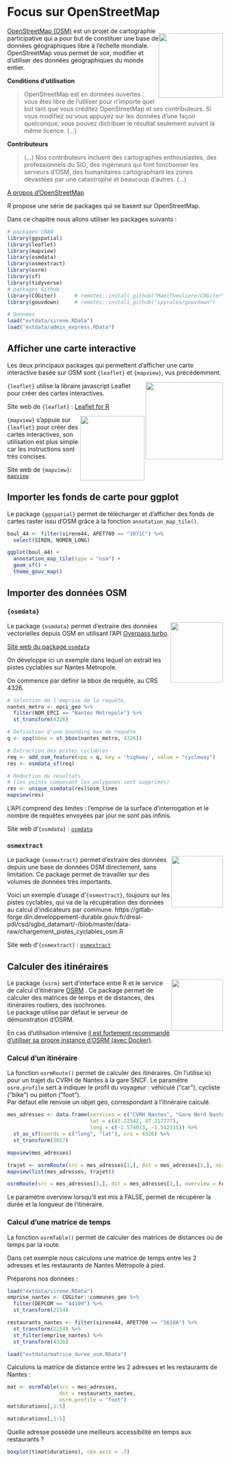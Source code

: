# Focus sur OpenStreetMap {#osm}

<div style="float: right"><img src="pic/Openstreetmap_logo.svg" width="150px" padding="1em"/>
</div>

[OpenStreetMap (OSM)](https://www.openstreetmap.org){target="_blank"} est un projet de cartographie participative qui a pour but de constituer une base de données géographiques libre à l'échelle mondiale. 
OpenStreetMap vous permet de voir, modifier et d'utiliser des données géographiques du monde entier. 

**Conditions d'utilisation**  

> OpenStreetMap est en données ouvertes : vous êtes libre de l’utiliser pour n’importe quel but tant que vous créditez OpenStreetMap et ses contributeurs. Si vous modifiez ou vous appuyez sur les données d’une façon quelconque, vous pouvez distribuer le résultat seulement suivant la même licence. (…)

**Contributeurs**   

> (…) Nos contributeurs incluent des cartographes enthousiastes, des professionnels du SIG, des ingénieurs qui font fonctionner les serveurs d’OSM, des humanitaires cartographiant les zones dévastées par une catastrophe et beaucoup d’autres. (…)
<br/>

[A propos d'OpenStreetMap](https://www.openstreetmap.org/about){target="_blank"} 

R propose une série de packages qui se basent sur OpenStreetMap.

Dans ce chapitre nous allons utiliser les packages suivants : 

```r
# packages CRAN
library(ggspatial)
library(leaflet)
library(mapview)
library(osmdata)
library(osmextract)
library(osrm)
library(sf)
library(tidyverse)
# packages Github
library(COGiter)      # remotes::install_github("MaelTheuliere/COGiter")
library(gouvdown)     # remotes::install_github("spyrales/gouvdown")

# Données
load("extdata/sirene.RData")
load("extdata/admin_express.RData")

```



## Afficher une carte interactive

Les deux principaux packages qui permettent d'afficher une carte interactive basée sur OSM sont `{leaflet}` et `{mapview}`, vus précédemment. 

<img src="pic/logo_leaflet.png" align="right" width="180"/>   

`{leaflet}` utilise la libraire javascript Leaflet pour créer des cartes interactives. 

Site web de `{leaflet}` : [Leaflet for R](https://rstudio.github.io/leaflet/){target="_blank"}  

<img src="pic/logo_mapview.gif" align="right" width="150"/>  

`{mapview}` s'appuie sur `{leaflet}` pour créer des cartes interactives, son utilisation est plus simple car les instructions sont très concises.

Site web de `{mapview}`: [`mapview`](https://r-spatial.github.io/mapview/){target="_blank"} 



## Importer les fonds de carte pour ggplot

Le package `{ggspatial}` permet de télécharger et d'afficher des fonds de cartes raster issu d'OSM grâce à la fonction `annotation_map_tile()`.  

```r

boul_44 <- filter(sirene44, APET700 == "1071C") %>% 
  select(SIREN, NOMEN_LONG)

ggplot(boul_44) +
  annotation_map_tile(type = "osm") +
  geom_sf() +
  theme_gouv_map()

```


## Importer des données OSM

### `{osmdata}`
<img src="pic/logo_osmdata.png" align="right"  height=140 width=122/> 
Le package `{osmdata}` permet d'extraire des données vectorielles depuis OSM en utilisant l'API [Overpass turbo](https://wiki.openstreetmap.org/wiki/Overpass_turbo){target="_blank"}. 


[Site web du package `osmdata`](https://docs.ropensci.org/osmdata/)

On développe ici un exemple dans lequel on extrait les pistes cyclables sur Nantes Métropole. 

On commence par définir la bbox de requête, au CRS 4326.

```r

# Sélection de l'emprise de la requête, 
nantes_metro <- epci_geo %>% 
  filter(NOM_EPCI == "Nantes Métropole") %>% 
  st_transform(4326)

# Définition d'une bounding box de requête
q <- opq(bbox = st_bbox(nantes_metro, 4326))

# Extraction des pistes cyclables
req <- add_osm_feature(opq = q, key = 'highway', value = "cycleway")
res <- osmdata_sf(req)

# Reduction du resultats 
# (les points composant les polygones sont supprimés)
res <- unique_osmdata(res)$osm_lines
mapview(res)
```
L'API comprend des limites : l'emprise de la surface d'interrogation et le nombre de requêtes envoyées par jour ne sont pas infinis.

Site web d'`{osmdata}` : [`osmdata`](https://docs.ropensci.org/osmdata/){target="_blank"} 


### `osmextract`

<img src="pic/logo_osmextract.svg" align="right" width="120"/> 
Le package `{osmextract}` permet d'extraire des données depuis une base de données OSM directement, sans limitation. 
Ce package permet de travailler sur des volumes de données très importants. 

Voici un exemple d'usage d'`{osmextract}`, toujours sur les pistes cyclables, qui va de la récupération des données au calcul d'indicateurs par commune. 
https://gitlab-forge.din.developpement-durable.gouv.fr/dreal-pdl/csd/sgbd_datamart/-/blob/master/data-raw/chargement_pistes_cyclables_osm.R

Site web d'`{osmextract}` : [`osmextract`](https://docs.ropensci.org/osmextract/){target="_blank"} 


## Calculer des itinéraires

<img src="pic/logo_osrm.svg" align="right" width="120"/> 
Le package `{osrm}` sert d'interface entre R et le service de calcul d'itinéraire [OSRM](http://project-osrm.org/){target="_blank"} . 
Ce package permet de calculer des matrices de temps et de distances, des itinéraires routiers, des isochrones.   
Le package utilise par défaut le serveur de démonstration d'OSRM. 

En cas d'utilisation intensive [il est fortement recommandé d'utiliser sa propre instance d'OSRM (avec Docker)](https://github.com/Project-OSRM/osrm-backend#using-docker){target="_blank"}. 


### Calcul d'un itinéraire

La fonction `osrmRoute()` permet de calculer des itinéraires. 
On l'utilise ici pour un trajet du CVRH de Nantes à la gare SNCF. 
Le paramètre `osrm.profile` sert à indiquer le profil du voyageur : véhiculé ("car"), cycliste ("bike") ou piéton ("foot").  
Par défaut elle renvoie un objet géo, correspondant à l'itinéraire calculé. 

```r

mes_adresses <- data.frame(services = c("CVRH Nantes", "Gare Nord Nantes"),
                           lat = c(47.22542, 47.217777),
                           long = c(-1.574013, -1.542315)) %>% 
  st_as_sf(coords = c("long", "lat"), crs = 4326) %>% 
  st_transform(3857)

mapview(mes_adresses)

trajet <- osrmRoute(src = mes_adresses[1,], dst = mes_adresses[2,], osrm.profile = "bike")
mapview(list(mes_adresses, trajet))

osrmRoute(src = mes_adresses[1,], dst = mes_adresses[2,], overview = FALSE, osrm.profile = "bike")

```
Le paramètre overview lorsqu'il est mis à FALSE, permet de récupérer la durée et la longueur de l'itinéraire.

### Calcul d'une matrice de temps
La fonction `osrmTable()` permet de calculer des matrices de distances ou de temps par la route. 

Dans cet exemple nous calculons une matrice de temps entre les 2 adresses et les restaurants de Nantes Métropole à pied. 

Préparons nos données :  
```r
load("extdata/sirene.RData")
emprise_nantes <- COGiter::communes_geo %>% 
  filter(DEPCOM == "44109") %>% 
  st_transform(2154)

restaurants_nantes <- filter(sirene44, APET700 == "5610A") %>% 
  st_transform(2154) %>% 
  st_filter(emprise_nantes) %>% 
  st_transform(4326)
```

```r
load("extdata/matrice_duree_osm.RData")
```

Calculons la matrice de distance entre les 2 adresses et les restaurants de Nantes :  

```r
mat <- osrmTable(src = mes_adresses,
                 dst = restaurants_nantes,
                 osrm.profile = "foot")
mat$durations[,1:5]
```

```r
mat$durations[,1:5]
```

Quelle adresse possède une meilleurs accessibilité en temps aux restaurants ?  

```r
boxplot(t(mat$durations), cex.axis = .7)

```
